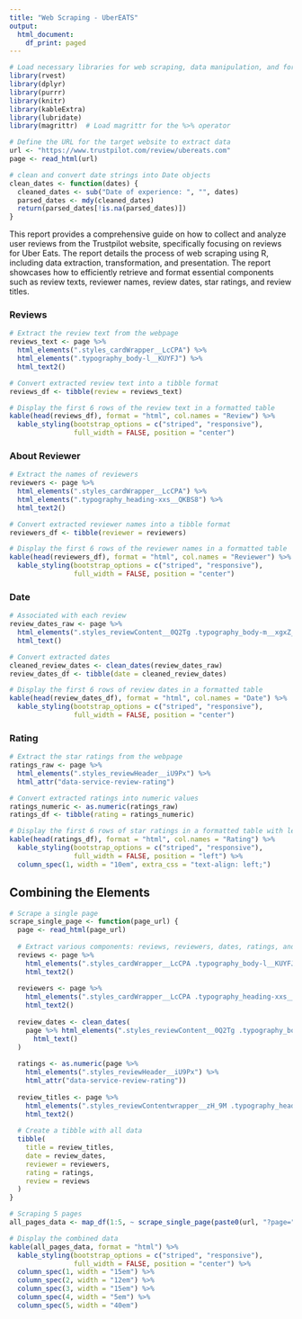 ```yaml
---
title: "Web Scraping - UberEATS"
output:
  html_document:
    df_print: paged
---
```



```r
# Load necessary libraries for web scraping, data manipulation, and formatting
library(rvest)
library(dplyr)
library(purrr)
library(knitr)
library(kableExtra)
library(lubridate)
library(magrittr)  # Load magrittr for the %>% operator

# Define the URL for the target website to extract data
url <- "https://www.trustpilot.com/review/ubereats.com"
page <- read_html(url)

# clean and convert date strings into Date objects
clean_dates <- function(dates) {
  cleaned_dates <- sub("Date of experience: ", "", dates)
  parsed_dates <- mdy(cleaned_dates)
  return(parsed_dates[!is.na(parsed_dates)])
}

```
 
This report provides a comprehensive guide on how to collect and analyze user reviews from the Trustpilot website, specifically focusing on reviews for Uber Eats. The report details the process of web scraping using R, including data extraction, transformation, and presentation. The report showcases how to efficiently retrieve and format essential components such as review texts, reviewer names, review dates, star ratings, and review titles.

### Reviews
```r
# Extract the review text from the webpage
reviews_text <- page %>%
  html_elements(".styles_cardWrapper__LcCPA") %>%
  html_elements(".typography_body-l__KUYFJ") %>%
  html_text2()

# Convert extracted review text into a tibble format
reviews_df <- tibble(review = reviews_text)

# Display the first 6 rows of the review text in a formatted table
kable(head(reviews_df), format = "html", col.names = "Review") %>%
  kable_styling(bootstrap_options = c("striped", "responsive"),
                full_width = FALSE, position = "center")

```

### About Reviewer
```r
# Extract the names of reviewers
reviewers <- page %>%
  html_elements(".styles_cardWrapper__LcCPA") %>%
  html_elements(".typography_heading-xxs__QKBS8") %>%
  html_text2()

# Convert extracted reviewer names into a tibble format
reviewers_df <- tibble(reviewer = reviewers)

# Display the first 6 rows of the reviewer names in a formatted table
kable(head(reviewers_df), format = "html", col.names = "Reviewer") %>%
  kable_styling(bootstrap_options = c("striped", "responsive"),
                full_width = FALSE, position = "center")


```

### Date
```r
# Associated with each review
review_dates_raw <- page %>%
  html_elements(".styles_reviewContent__0Q2Tg .typography_body-m__xgxZ_") %>%
  html_text()

# Convert extracted dates
cleaned_review_dates <- clean_dates(review_dates_raw)
review_dates_df <- tibble(date = cleaned_review_dates)

# Display the first 6 rows of review dates in a formatted table
kable(head(review_dates_df), format = "html", col.names = "Date") %>%
  kable_styling(bootstrap_options = c("striped", "responsive"),
                full_width = FALSE, position = "center")

```

### Rating
```r
# Extract the star ratings from the webpage
ratings_raw <- page %>%
  html_elements(".styles_reviewHeader__iU9Px") %>%
  html_attr("data-service-review-rating")

# Convert extracted ratings into numeric values
ratings_numeric <- as.numeric(ratings_raw)
ratings_df <- tibble(rating = ratings_numeric)

# Display the first 6 rows of star ratings in a formatted table with left-aligned content
kable(head(ratings_df), format = "html", col.names = "Rating") %>%
  kable_styling(bootstrap_options = c("striped", "responsive"),
                full_width = FALSE, position = "left") %>%
  column_spec(1, width = "10em", extra_css = "text-align: left;")


```

## Combining the Elements
```r
# Scrape a single page
scrape_single_page <- function(page_url) {
  page <- read_html(page_url)
  
  # Extract various components: reviews, reviewers, dates, ratings, and titles
  reviews <- page %>%
    html_elements(".styles_cardWrapper__LcCPA .typography_body-l__KUYFJ") %>%
    html_text2()
  
  reviewers <- page %>%
    html_elements(".styles_cardWrapper__LcCPA .typography_heading-xxs__QKBS8") %>%
    html_text2()
  
  review_dates <- clean_dates(
    page %>% html_elements(".styles_reviewContent__0Q2Tg .typography_body-m__xgxZ_") %>%
      html_text()
  )
  
  ratings <- as.numeric(page %>%
    html_elements(".styles_reviewHeader__iU9Px") %>%
    html_attr("data-service-review-rating"))
  
  review_titles <- page %>%
    html_elements(".styles_reviewContentwrapper__zH_9M .typography_heading-s__f7029") %>%
    html_text2()
  
  # Create a tibble with all data
  tibble(
    title = review_titles,
    date = review_dates,
    reviewer = reviewers,
    rating = ratings,
    review = reviews
  )
}

# Scraping 5 pages
all_pages_data <- map_df(1:5, ~ scrape_single_page(paste0(url, "?page=", .x)))

# Display the combined data
kable(all_pages_data, format = "html") %>%
  kable_styling(bootstrap_options = c("striped", "responsive"),
                full_width = FALSE, position = "center") %>%
  column_spec(1, width = "15em") %>%
  column_spec(2, width = "12em") %>%
  column_spec(3, width = "15em") %>%
  column_spec(4, width = "5em") %>%
  column_spec(5, width = "40em")

```